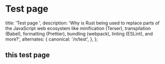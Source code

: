 
# Test page

<AnimatedName />

  title: 'Test page ',
  description:
    'Why is Rust being used to replace parts of the JavaScript web ecosystem like minification (Terser), transpilation (Babel), formatting (Prettier), bundling (webpack), linting (ESLint), and more?',
  alternates: {
    canonical: '/n/test',
  },
};

## this test page

